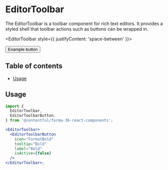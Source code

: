 
# EditorToolbar

The EditorToolbar is a toolbar component for rich text editors. It provides a styled shell that toolbar actions such as buttons can be wrapped in.

<EditorToolbar style={{ justifyContent: 'space-between' }}>
  <div>
    <EditorToolbarButton
      icon="FormatBold"
      tooltip="Bold"
      label="Bold"
      isActive={boolean('isActive (bold)', false)}
    />
    <EditorToolbarButton
      icon="FormatItalic"
      tooltip="Italic"
      label="Italic"
      isActive={boolean('isActive (italic)', false)}
    />
    <EditorToolbarButton
      icon="FormatUnderlined"
      tooltip="Underlined"
      label="Underlined"
      isActive={boolean('isActive (underline)', false)}
    />
  </div>
  <div>
    <Button size="small" buttonType="muted">
      Example button
    </Button>
  </div>
</EditorToolbar>

## Table of contents

- [Usage](#usage)

## Usage

```jsx
import {
  EditorToolbar,
  EditorToolbarButton,
} from '@contentful/forma-36-react-components';

<EditorToolbar>
  <EditorToolbarButton
    icon="FormatBold"
    tooltip="Bold"
    label="Bold"
    isActive={false}
  />
</EditorToolbar>;
```
